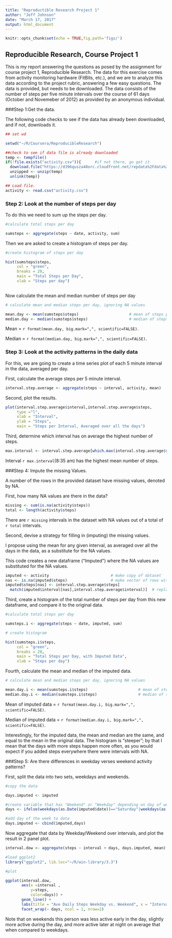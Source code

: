 ---
title: "Reproductible Research Project 1"
author: "Jeff Johnson"
date: "March 17, 2017"
output: html_document
---

```{r setup, include=TRUE}
knitr::opts_chunk$set(echo = TRUE,fig.path='figs/')
```

## Reproducible Research, Course Project 1

This is my report answering the questions as posed by the assignment for course project 1, Reproducible Research. The data for this exercise comes from activity monitoring hardware (FitBits, etc.), and we are to analyze this data according to the project rubric, answering a few easy questions. The data is provided, but needs to be downloaded. The data consists of the number of steps per five minute intervals over the course of 61 days (October and Novemeber of 2012) as provided by an anonymous individual. 

###Step 1:Get the data.  

The following code checks to see if the data has already been downloaded, and if not, downloads it. 

```{r data}
## set wd 

setwd("~/R/Coursera/ReproducibleResearch")

##check to see if data file is already downloaded
temp <- tempfile()
if(!file.exists("activity.csv")){      #if not there, go get it
  download.file("https://d396qusza40orc.cloudfront.net/repdata%2Fdata%2Factivity.zip",temp)                      #download data
  unzipped <- unzip(temp)                                                                                       #unzip data
  unlink(temp)}

## Load file. 
activity <- read.csv("activity.csv")

```

### Step 2: Look at the number of steps per day

To do this we need to sum up the steps per day. 

```{r total.steps}
#calculate total steps per day

sumsteps <- aggregate(steps ~ date, activity, sum)
```
Then we are asked to create a histogram of steps per day.
```{r histogram}
#create histogram of steps per day

hist(sumsteps$steps,
     col = "green",
     breaks = 20,
     main = "Total Steps per Day",
     xlab = "Steps per day") 
  
```

Now calculate the mean and median number of steps per day

```{r mean.median.per.day}
# calculate mean and median steps per day, ignoring NA values

mean.day <- mean(sumsteps$steps)                      # mean of steps per day  
median.day <- median(sumsteps$steps)                  # median of steps per dayplot
```
Mean = `r format(mean.day, big.mark=",", scientific=FALSE) `.

Median = `r format(median.day, big.mark=",", scientific=FALSE)`.

### Step 3: Look at the activity patterns in the daily data

For this, we are going to create a time series plot of each 5 minute interval in the data, averaged per day. 

First, calculate the average steps per 5 minute interval.

``` {r interval.step.average}

interval.step.average <- aggregate(steps ~ interval, activity, mean)

```

Second, plot the results. 

``` {r plotdaily}
plot(interval.step.average$interval,interval.step.average$steps, 
     type ="l", 
     xlab = "Interval",
     ylab = "Steps",
     main = "Steps per Interval, Averaged over all the days")

```

Third, determine which interval has on average the highest number of steps.

``` {r  max.interval}

max.interval <- interval.step.average[which.max(interval.step.average$steps),1]

```

Interval `r max.interval `(8:35 am) has the highest mean number of steps. 

###Step 4: Impute the missing Values.

A number of the rows in the provided dataset have missing values, denoted by NA.  

First, how  many NA values are there in the data?

``` {r missing values}
missing <- sum(is.na(activity$steps))
total <- length(activity$steps)
```

There are `r missing ` intervals in the dataset with NA values out of a total of `r total ` intervals.

Second, devise a strategy for filling in (imputing) the missing values. 

I propose using the mean for any given interval, as averaged over all the days in the data, as a substitute for the NA values.  

This code creates a new dataframe ("Imputed") where the NA values are substituted for the NA values.

``` {r imputed}

imputed <- activity                           # make copy of dataset
nas <- is.na(imputed$steps)                   # make vector of rows with NA values
imputed$steps[nas] <- interval.step.average$steps[
  match(imputed$interval[nas],interval.step.average$interval)]  # replace NA values with mean for that interval

```

Third, create a histogram of the total number of steps per day from this new dataframe, and compare it to the original data.

``` {r imputed histogram} 
#calculate total steps per day

sumsteps.i <- aggregate(steps ~ date, imputed, sum)

# create histogram

hist(sumsteps.i$steps,
     col = "green",
     breaks = 20,
     main = "Total Steps per Day, with Imputed Data",
     xlab = "Steps per day") 

```

Fourth, calculate the mean and median of the imputed data. 

```{r mean.median.per.day.imputed }

# calculate mean and median steps per day, ignoring NA values

mean.day.i <- mean(sumsteps.i$steps)                      # mean of steps per day  
median.day.i <- median(sumsteps.i$steps)                  # median of steps per dayplot

```

Mean of imputed data = `r format(mean.day.i, big.mark=",", scientific=FALSE) `.

Median of imputed data = `r format(median.day.i, big.mark=",", scientific=FALSE)`.

Interestingly, for the imputed data, the mean and median are the same, and equal to the mean in the original data. The histogram is "steeper"; by that I mean that the days with more steps happen more often, as you would expect if you added steps everywhere there were intervals with NA.  

###Step 5: Are there differences in weekday verses weekend activity patterns?

First, split the data into two sets, weekdays and weekends.

``` {r day.of.week}
#copy the data

days.imputed <- imputed

#create variable that has "Weekend" or "Weekday" depending on day of week of date
days <- ifelse(weekdays(as.Date(imputed$date))=="Saturday"|weekdays(as.Date(imputed$date))=="Sunday","Weekend","Weekday")

#add day of the week to data
days.imputed <- cbind(imputed,days)

```
  
Now aggregate that data by Weekday/Weekend over intervals, and plot the result in 2 panel plot. 

``` {r weekday.weekend}

interval.dow <- aggregate(steps ~ interval + days, days.imputed, mean) 

#load ggplot2
library("ggplot2", lib.loc="~/R/win-library/3.3")

#plot 

ggplot(interval.dow, 
       aes(x =interval , 
           y=steps,
           color=days)) +
       geom_line() +
       labs(title = "Ave Daily Steps Weekday vs. Weekend", x = "Interval", y = "Total Number of Steps") +
       facet_wrap(~ days, ncol = 1, nrow=2)

```

Note that on weekends this person was less active early in the day, slightly more active during the day, and more active later at night on average that when compared to weekdays.

